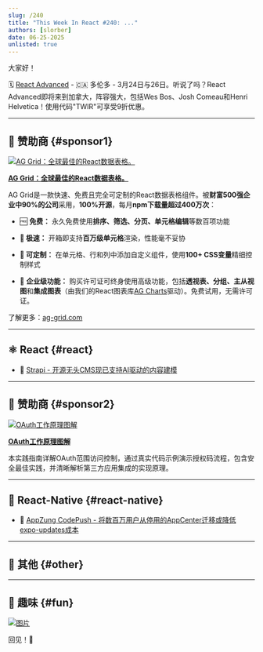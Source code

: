 ```yaml
---
slug: /240
title: "This Week In React #240: ..."
authors: [slorber]
date: 06-25-2025
unlisted: true
---
```


大家好！

<Todo />

🗓 [React Advanced](https://reactadvanced.com/canada/?utm_source=thisweekinreact) - 🇨🇦 多伦多 - 3月24日与26日。听说了吗？React Advanced即将来到加拿大，阵容强大，包括Wes Bos、Josh Comeau和Henri Helvetica！使用代码"TWIR"可享受9折优惠。

<!-- truncate -->


<Support />

---

## 💸 赞助商 {#sponsor1}

[![AG Grid：全球最佳的React数据表格。](/emails/issues/240/adgrid.jpg)](https://www.ag-grid.com/react-table?utm_source=thisweekinreact&utm_medium=newsletter&utm_campaign=2025-email-2)

**[AG Grid：全球最佳的React数据表格。](https://www.ag-grid.com/react-table?utm_source=thisweekinreact&utm_medium=newsletter&utm_campaign=2025-email-2)**

AG Grid是一款快速、免费且完全可定制的React数据表格组件。被**财富500强企业中90%的公司**采用，**100%开源**，每月**npm下载量超过400万次**：

*   🆓 **免费：** 永久免费使用**排序、筛选、分页、单元格编辑**等数百项功能
    
*   **🚀 极速：** 开箱即支持**百万级单元格**渲染，性能毫不妥协
    
*   **🎨 可定制：** 在单元格、行和列中添加自定义组件，使用**100+ CSS变量**精细控制样式
    
*   🏢 **企业级功能：** 购买许可证可终身使用高级功能，包括**透视表、分组、主从视图**和**集成图表**（由我们的React图表库[AG Charts](https://www.ag-grid.com/charts?utm_source=thisweekinreact&utm_medium=newsletter&utm_campaign=2025-email-2)驱动）。免费试用，无需许可证。

了解更多：[ag-grid.com](https://www.ag-grid.com/react-table?utm_source=thisweekinreact&utm_medium=newsletter&utm_campaign=2025-email-2)

---

## ⚛️ React {#react}

<Todo />

- 💸 [Strapi - 开源无头CMS现已支持AI驱动的内容建模](https://strapi.link/twir2)

<SubscribeFormEmbed placement="middle" />

---

## 💸 赞助商 {#sponsor2}

[![OAuth工作原理图解](/emails/issues/240/clerck.jpg)](https://go.clerk.com/EeTc3Sg)

**[OAuth工作原理图解](https://go.clerk.com/EeTc3Sg)**

本实践指南详解OAuth范围访问控制，通过真实代码示例演示授权码流程，包含安全最佳实践，并清晰解析第三方应用集成的实现原理。

---

## 📱 React-Native {#react-native}

<Todo />

- 💸 [AppZung CodePush - 将数百万用户从停用的AppCenter迁移或降低expo-updates成本](https://appzung.com/?utm_source=newsletter&utm_medium=email&utm_campaign=this_week_in_react_250625)

---

## 🔀 其他 {#other}

<Todo />

---

## 🤭 趣味 {#fun}

<Todo />

[![图片](/emails/issues/215/meme.jpg)](https://twitter.com/TODOTODOTODOTODOTODOTODOTODOTODOTODOTODO)

回见！👋